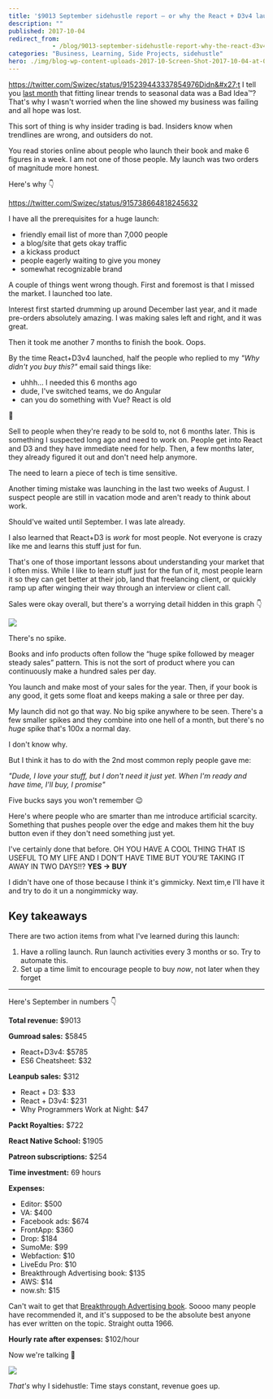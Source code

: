 ```yaml
---
title: '$9013 September sidehustle report – or why the React + D3v4 launch was not 6 figures or even 5'
description: ""
published: 2017-10-04
redirect_from: 
            - /blog/9013-september-sidehustle-report-why-the-react-d3v4-launch/swizec/7837
categories: "Business, Learning, Side Projects, sidehustle"
hero: ./img/blog-wp-content-uploads-2017-10-Screen-Shot-2017-10-04-at-09.21.58.png
---
```

https://twitter.com/Swizec/status/915239443337854976Didn&#x27;t I tell you [last month](https://swizec.com/blog/2629-august-sidehustle-report/swizec/7782) that fitting linear trends to seasonal data was a Bad Idea™? That&#x27;s why I wasn&#x27;t worried when the line showed my business was failing and all hope was lost.



This sort of thing is why insider trading is bad. Insiders know when trendlines are wrong, and outsiders do not.



You read stories online about people who launch their book and make 6 figures in a week. I am not one of those people. My launch was two orders of magnitude more honest.



Here&#x27;s why 👇



https://twitter.com/Swizec/status/915738664818245632



I have all the prerequisites for a huge launch:



- friendly email list of more than 7,000 people
- a blog/site that gets okay traffic
- a kickass product
- people eagerly waiting to give you money
- somewhat recognizable brand



A couple of things went wrong though. First and foremost is that I missed the market. I launched too late.



Interest first started drumming up around December last year, and it made pre-orders absolutely amazing. I was making sales left and right, and it was great.



Then it took me another 7 months to finish the book. Oops.



By the time React+D3v4 launched, half the people who replied to my _&quot;Why didn&#x27;t you buy this?&quot;_ email said things like:



- uhhh… I needed this 6 months ago
- dude, I&#x27;ve switched teams, we do Angular
- can you do something with Vue? React is old



💩



Sell to people when they&#x27;re ready to be sold to, not 6 months later. This is something I suspected long ago and need to work on. People get into React and D3 and they have immediate need for help. Then, a few months later, they already figured it out and don&#x27;t need help anymore.



The need to learn a piece of tech is time sensitive.



Another timing mistake was launching in the last two weeks of August. I suspect people are still in vacation mode and aren&#x27;t ready to think about work.



Should&#x27;ve waited until September. I was late already.



I also learned that React+D3 is _work_ for most people. Not everyone is crazy like me and learns this stuff just for fun.



That&#x27;s one of those important lessons about understanding your market that I often miss. While I like to learn stuff just for the fun of it, most people learn it so they can get better at their job, land that freelancing client, or quickly ramp up after winging their way through an interview or client call.



Sales were okay overall, but there&#x27;s a worrying detail hidden in this graph 👇



![](./img/blog-wp-content-uploads-2017-10-Screen-Shot-2017-10-04-at-09.21.58.png)



There&#x27;s no spike.



Books and info products often follow the “huge spike followed by meager steady sales” pattern. This is not the sort of product where you can continuously make a hundred sales per day.



You launch and make most of your sales for the year. Then, if your book is any good, it gets some float and keeps making a sale or three per day.



My launch did not go that way. No big spike anywhere to be seen. There&#x27;s a few smaller spikes and they combine into one hell of a month, but there&#x27;s no _huge_ spike that&#x27;s 100x a normal day.



I don&#x27;t know why.



But I think it has to do with the 2nd most common reply people gave me:



_&quot;Dude, I love your stuff, but I don&#x27;t need it just yet. When I&#x27;m ready and have time, I&#x27;ll buy, I promise&quot;_



Five bucks says you won&#x27;t remember 😉



Here&#x27;s where people who are smarter than me introduce artificial scarcity. Something that pushes people over the edge and makes them hit the buy button even if they don&#x27;t need something just yet.



I&#x27;ve certainly done that before. OH YOU HAVE A COOL THING THAT IS USEFUL TO MY LIFE AND I DON’T HAVE TIME BUT YOU’RE TAKING IT AWAY IN TWO DAYS!!? **YES → BUY**



I didn&#x27;t have one of those because I think it&#x27;s gimmicky. Next tim,e I&#x27;ll have it and try to do it un a nongimmicky way.



## Key takeaways



There are two action items from what I&#x27;ve learned during this launch:



1. Have a rolling launch. Run launch activities every 3 months or so. Try to automate this.
2. Set up a time limit to encourage people to buy _now_, not later when they forget



* * *



Here&#x27;s September in numbers 👇



**Total revenue:** $9013



**Gumroad sales:** $5845



- React+D3v4: $5785
- ES6 Cheatsheet: $32



**Leanpub sales:** $312



- React + D3: $33
- React + D3v4: $231
- Why Programmers Work at Night: $47



**Packt Royalties:** $722



**React Native School:** $1905



**Patreon subscriptions:** $254



**Time investment:** 69 hours



**Expenses:**



- Editor: $500
- VA: $400
- Facebook ads: $674
- FrontApp: $360
- Drop: $184
- SumoMe: $99
- Webfaction: $10
- LiveEdu Pro: $10
- Breakthrough Advertising book: $135
- AWS: $14
- now.sh: $15



Can&#x27;t wait to get that [Breakthrough Advertising book](https://www.breakthroughadvertisingbook.com/). Soooo many people have recommended it, and it&#x27;s supposed to be the absolute best anyone has ever written on the topic. Straight outta 1966.



**Hourly rate after expenses:** $102/hour



Now we&#x27;re talking 🤘



![](./img/blog-wp-content-uploads-2017-10-l1ghtsab3r-partyparrot.gif)



_That&#x27;s_ why I sidehustle: Time stays constant, revenue goes up.